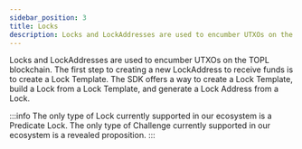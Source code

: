 ```yaml
---
sidebar_position: 3
title: Locks
description: Locks and LockAddresses are used to encumber UTXOs on the TOPL blockchain. Learn how to create, use, and share them using the SDK.
---
```




Locks and LockAddresses are used to encumber UTXOs on the TOPL blockchain. The first step to creating a new LockAddress
to receive funds is to create a Lock Template. The SDK offers a way to create a Lock Template, build a Lock from a Lock
Template, and generate a Lock Address from a Lock.

:::info
The only type of Lock currently supported in our ecosystem is
a <Link href="https://github.com/Topl/protobuf-specs/blob/main/proto/brambl/models/box/lock.proto#L21">Predicate Lock</Link>.
The only type
of <Link href="https://github.com/Topl/protobuf-specs/blob/main/proto/brambl/models/box/challenge.proto">Challenge</Link>
currently supported in our ecosystem is a
revealed <Link href="https://github.com/Topl/protobuf-specs/blob/main/proto/quivr/models/proposition.proto">proposition</Link>.
:::

<DocCardList />